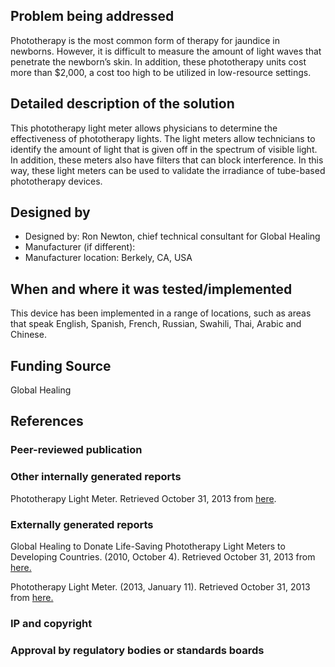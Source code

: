 {{Medical Device
|Health Topic=Child mortality
|Classification=Treatment
|Scope=Commercialized
|Location=Africa, Asia, North America
|Image=Phototherapy Light Meter.jpg
}}
<!-- Please make sure to use the format provided below for consistency between all devices. -->
==Problem being addressed==
Phototherapy is the most common form of therapy for jaundice in newborns. However, it is difficult to measure the amount of light waves that penetrate the newborn’s skin. In addition, these phototherapy units cost more than $2,000, a cost too high to be utilized in low-resource settings.

==Detailed description of the solution==
This phototherapy light meter allows physicians to determine the effectiveness of phototherapy lights. The light meters allow technicians to identify the amount of light that is given off in the spectrum of visible light. In addition, these meters also have filters that can block interference. In this way, these light meters can be used to validate the irradiance of tube-based phototherapy devices.

==Designed by==
*Designed by: Ron Newton, chief technical consultant for Global Healing
*Manufacturer (if different):
*Manufacturer location: Berkely, CA, USA

==When and where it was tested/implemented ==
This device has been implemented in a range of locations, such as areas that speak English, Spanish, French, Russian, Swahili, Thai, Arabic and Chinese.

==Funding Source==
Global Healing

==References==
===Peer-reviewed publication===

===Other internally generated reports===
Phototherapy Light Meter. Retrieved October 31, 2013 from [http://www.globalhealing.org/ourwork/meter.html here].

===Externally generated reports===
Global Healing to Donate Life-Saving Phototherapy Light Meters to Developing Countries. (2010, October 4). Retrieved October 31, 2013 from [http://www.marketwired.com/press-release/Global-Healing-Donate-Life-Saving-Phototherapy-Light-Meters-Developing-Countries-1328851.htm here.]

Phototherapy Light Meter. (2013, January 11). Retrieved October 31, 2013 from [http://maternova.net/health-innovations/phototherapy-light-meter here.]

===IP and copyright===
===Approval by regulatory bodies or standards boards===

<!-- Add relevant categories, such as [[Category:HIV]] or [[Category:Malaria]] below this line -->